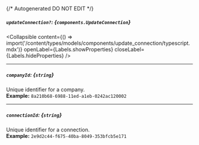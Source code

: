 {/* Autogenerated DO NOT EDIT  */}

##### `updateConnection?`: *{`components.UpdateConnection`}*

<Collapsible content={() => import('/content/types/models/components/update_connection/typescript.mdx')} openLabel={Labels.showProperties} closeLabel={Labels.hideProperties} />


---
##### `companyId`: *{`string`}*
Unique identifier for a company.
<br/>
**Example:** `8a210b68-6988-11ed-a1eb-0242ac120002`

---
##### `connectionId`: *{`string`}*
Unique identifier for a connection.
<br/>
**Example:** `2e9d2c44-f675-40ba-8049-353bfcb5e171`


